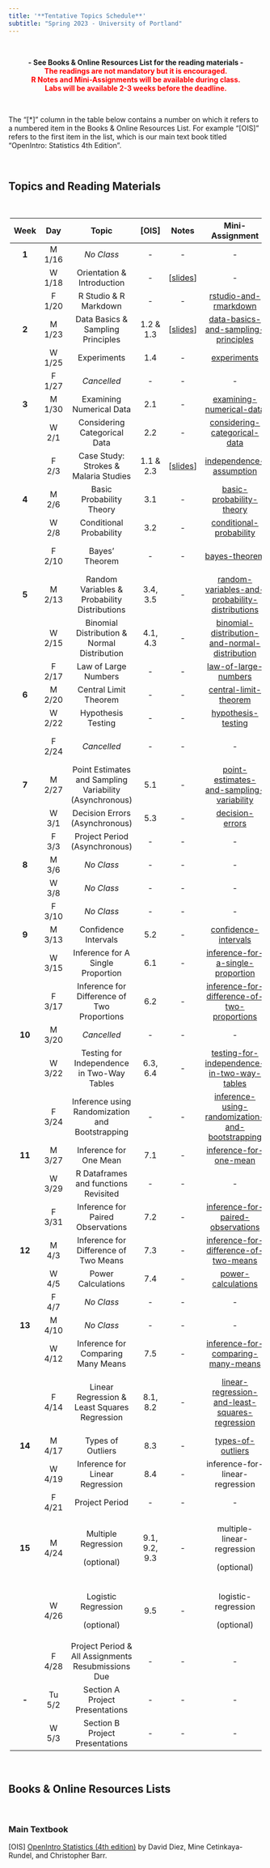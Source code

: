 ---
title: '**Tentative Topics Schedule**'
subtitle: "Spring 2023 - University of Portland"
---

<br>

<center>**- See Books & Online Resources List for the reading materials -**</center>

<center>[**The readings are not mandatory but it is encouraged.**]{style="color:red"}</center>

<center>[**R Notes and Mini-Assignments will be available during class.**]{style="color:red"}</center>

<center>[**Labs will be available 2-3 weeks before the deadline.**]{style="color:red"}</center>

<br>

The "[\*]" column in the table below contains a number on which it refers to a numbered item in the Books & Online Resources List. For example "[OIS]" refers to the first item in the list, which is our main text book titled "OpenIntro: Statistics 4th Edition".

<br>

## **Topics and Reading Materials**

<br>

<center>

+----------+---------+---------------------------------------------------------+---------------+----------------------------------------------------------------------------------+-----------------------------------------------------------------------------------------------------------------------+-------------------------------------------------------------------------------------------------------------------------------------+-------------+
| **Week** | **Day** | **Topic**                                               | **[OIS]**     | Notes                                                                            | **Mini-Assignment**                                                                                                   | **Lab**                                                                                                                             | **Project** |
+:========:+:=======:+:=======================================================:+:=============:+:================================================================================:+:=====================================================================================================================:+:===================================================================================================================================:+:===========:+
| **1**    | M 1/16  | *No Class*                                              | \-            | \-                                                                               | \-                                                                                                                    | \-                                                                                                                                  | \-          |
+----------+---------+---------------------------------------------------------+---------------+----------------------------------------------------------------------------------+-----------------------------------------------------------------------------------------------------------------------+-------------------------------------------------------------------------------------------------------------------------------------+-------------+
|          | W 1/18  | Orientation & Introduction                              | \-            | [[slides](notes/1-orientation-and-introduction.html){target="_blank"}]           | \-                                                                                                                    | \-                                                                                                                                  | \-          |
+----------+---------+---------------------------------------------------------+---------------+----------------------------------------------------------------------------------+-----------------------------------------------------------------------------------------------------------------------+-------------------------------------------------------------------------------------------------------------------------------------+-------------+
|          | F 1/20  | R Studio & R Markdown                                   | \-            | \-                                                                               | [rstudio-and-rmarkdown](https://posit.cloud/spaces/326046/content/5260284){target="_blank"}                           | \-                                                                                                                                  | \-          |
+----------+---------+---------------------------------------------------------+---------------+----------------------------------------------------------------------------------+-----------------------------------------------------------------------------------------------------------------------+-------------------------------------------------------------------------------------------------------------------------------------+-------------+
| **2**    | M 1/23  | Data Basics & Sampling Principles                       | 1.2 & 1.3     | [[slides](notes/2-data-basics-and-sampling-principles.html){target="_blank"}]    | [data-basics-and-sampling-principles](https://posit.cloud/spaces/326046/content/5272048){target="_blank"}             | [Lab 1 Open](labs/lab1/intro_to_data.html){target="_blank"}                                                                         | \-          |
+----------+---------+---------------------------------------------------------+---------------+----------------------------------------------------------------------------------+-----------------------------------------------------------------------------------------------------------------------+-------------------------------------------------------------------------------------------------------------------------------------+-------------+
|          | W 1/25  | Experiments                                             | 1.4           | \-                                                                               | [experiments](https://posit.cloud/spaces/326046/content/5283000){target="_blank"}                                     | \-                                                                                                                                  | \-          |
+----------+---------+---------------------------------------------------------+---------------+----------------------------------------------------------------------------------+-----------------------------------------------------------------------------------------------------------------------+-------------------------------------------------------------------------------------------------------------------------------------+-------------+
|          | F 1/27  | *Cancelled*                                             | \-            | \-                                                                               | \-                                                                                                                    | \-                                                                                                                                  | \-          |
+----------+---------+---------------------------------------------------------+---------------+----------------------------------------------------------------------------------+-----------------------------------------------------------------------------------------------------------------------+-------------------------------------------------------------------------------------------------------------------------------------+-------------+
| **3**    | M 1/30  | Examining Numerical Data                                | 2.1           | \-                                                                               | [examining-numerical-data](https://posit.cloud/spaces/326046/content/5320677){target="_blank"}                        | \-                                                                                                                                  | \-          |
+----------+---------+---------------------------------------------------------+---------------+----------------------------------------------------------------------------------+-----------------------------------------------------------------------------------------------------------------------+-------------------------------------------------------------------------------------------------------------------------------------+-------------+
|          | W 2/1   | Considering Categorical Data                            | 2.2           | \-                                                                               | [considering-categorical-data](https://posit.cloud/spaces/326046/content/5338446){target="_blank"}                    | \-                                                                                                                                  | \-          |
+----------+---------+---------------------------------------------------------+---------------+----------------------------------------------------------------------------------+-----------------------------------------------------------------------------------------------------------------------+-------------------------------------------------------------------------------------------------------------------------------------+-------------+
|          | F 2/3   | Case Study: Strokes & Malaria Studies                   | 1.1 & 2.3     | [[slides](notes/3-case-study-strokes-and-malaria-studies.html){target="_blank"}] | [independence-assumption](https://posit.cloud/spaces/326046/content/5350255){target="_blank"}                         | Lab 1 Due                                                                                                                           | Phase 1 Due |
+----------+---------+---------------------------------------------------------+---------------+----------------------------------------------------------------------------------+-----------------------------------------------------------------------------------------------------------------------+-------------------------------------------------------------------------------------------------------------------------------------+-------------+
| **4**    | M 2/6   | Basic Probability Theory                                | 3.1           | \-                                                                               | [basic-probability-theory](https://posit.cloud/spaces/326046/content/5367853){target="_blank"}                        | \-                                                                                                                                  | \-          |
+----------+---------+---------------------------------------------------------+---------------+----------------------------------------------------------------------------------+-----------------------------------------------------------------------------------------------------------------------+-------------------------------------------------------------------------------------------------------------------------------------+-------------+
|          | W 2/8   | Conditional Probability                                 | 3.2           | \-                                                                               | [conditional-probability](https://posit.cloud/spaces/326046/content/5383475){target="_blank"}                         | \-                                                                                                                                  | \-          |
+----------+---------+---------------------------------------------------------+---------------+----------------------------------------------------------------------------------+-----------------------------------------------------------------------------------------------------------------------+-------------------------------------------------------------------------------------------------------------------------------------+-------------+
|          | F 2/10  | Bayes' Theorem                                          | \-            | \-                                                                               | [bayes-theorem](https://posit.cloud/spaces/326046/content/5394475){target="_blank"}                                   | [Lab 2 Open](labs/lab2/probability-and-the-normal-distribution.html){target="_blank"}                                               | \-          |
+----------+---------+---------------------------------------------------------+---------------+----------------------------------------------------------------------------------+-----------------------------------------------------------------------------------------------------------------------+-------------------------------------------------------------------------------------------------------------------------------------+-------------+
| **5**    | M 2/13  | Random Variables & Probability Distributions            | 3.4, 3.5      | \-                                                                               | [random-variables-and-probability-distributions](https://posit.cloud/spaces/326046/content/5413426){target="_blank"}  | \-                                                                                                                                  | \-          |
+----------+---------+---------------------------------------------------------+---------------+----------------------------------------------------------------------------------+-----------------------------------------------------------------------------------------------------------------------+-------------------------------------------------------------------------------------------------------------------------------------+-------------+
|          | W 2/15  | Binomial Distribution & Normal Distribution             | 4.1, 4.3      | \-                                                                               | [binomial-distribution-and-normal-distribution](https://posit.cloud/spaces/326046/content/5428958){target="_blank"}   | \-                                                                                                                                  | \-          |
+----------+---------+---------------------------------------------------------+---------------+----------------------------------------------------------------------------------+-----------------------------------------------------------------------------------------------------------------------+-------------------------------------------------------------------------------------------------------------------------------------+-------------+
|          | F 2/17  | Law of Large Numbers                                    | \-            | \-                                                                               | [law-of-large-numbers](https://posit.cloud/spaces/326046/content/5444875){target="_blank"}                            | \-                                                                                                                                  | \-          |
+----------+---------+---------------------------------------------------------+---------------+----------------------------------------------------------------------------------+-----------------------------------------------------------------------------------------------------------------------+-------------------------------------------------------------------------------------------------------------------------------------+-------------+
| **6**    | M 2/20  | Central Limit Theorem                                   | \-            | \-                                                                               | [central-limit-theorem](https://posit.cloud/spaces/326046/content/5456033){target="_blank"}                           | \-                                                                                                                                  | \-          |
+----------+---------+---------------------------------------------------------+---------------+----------------------------------------------------------------------------------+-----------------------------------------------------------------------------------------------------------------------+-------------------------------------------------------------------------------------------------------------------------------------+-------------+
|          | W 2/22  | Hypothesis Testing                                      | \-            | \-                                                                               | [hypothesis-testing](https://posit.cloud/spaces/326046/content/5470242){target="_blank"}                              | \-                                                                                                                                  | \-          |
+----------+---------+---------------------------------------------------------+---------------+----------------------------------------------------------------------------------+-----------------------------------------------------------------------------------------------------------------------+-------------------------------------------------------------------------------------------------------------------------------------+-------------+
|          | F 2/24  | *Cancelled*                                             | \-            | \-                                                                               | \-                                                                                                                    | Lab 2 Due                                                                                                                           | \-          |
+----------+---------+---------------------------------------------------------+---------------+----------------------------------------------------------------------------------+-----------------------------------------------------------------------------------------------------------------------+-------------------------------------------------------------------------------------------------------------------------------------+-------------+
| **7**    | M 2/27  | Point Estimates and Sampling Variability (Asynchronous) | 5.1           | \-                                                                               | [point-estimates-and-sampling-variability](https://posit.cloud/spaces/326046/content/5497509){target="_blank"}        | \-                                                                                                                                  | \-          |
+----------+---------+---------------------------------------------------------+---------------+----------------------------------------------------------------------------------+-----------------------------------------------------------------------------------------------------------------------+-------------------------------------------------------------------------------------------------------------------------------------+-------------+
|          | W 3/1   | Decision Errors (Asynchronous)                          | 5.3           | \-                                                                               | [decision-errors](https://posit.cloud/spaces/326046/content/5514683){target="_blank"}                                 | \-                                                                                                                                  | \-          |
+----------+---------+---------------------------------------------------------+---------------+----------------------------------------------------------------------------------+-----------------------------------------------------------------------------------------------------------------------+-------------------------------------------------------------------------------------------------------------------------------------+-------------+
|          | F 3/3   | Project Period (Asynchronous)                           | \-            | \-                                                                               | \-                                                                                                                    | \-                                                                                                                                  | Phase 2 Due |
+----------+---------+---------------------------------------------------------+---------------+----------------------------------------------------------------------------------+-----------------------------------------------------------------------------------------------------------------------+-------------------------------------------------------------------------------------------------------------------------------------+-------------+
| **8**    | M 3/6   | *No Class*                                              | \-            | \-                                                                               | \-                                                                                                                    | \-                                                                                                                                  | \-          |
+----------+---------+---------------------------------------------------------+---------------+----------------------------------------------------------------------------------+-----------------------------------------------------------------------------------------------------------------------+-------------------------------------------------------------------------------------------------------------------------------------+-------------+
|          | W 3/8   | *No Class*                                              | \-            | \-                                                                               | \-                                                                                                                    | \-                                                                                                                                  | \-          |
+----------+---------+---------------------------------------------------------+---------------+----------------------------------------------------------------------------------+-----------------------------------------------------------------------------------------------------------------------+-------------------------------------------------------------------------------------------------------------------------------------+-------------+
|          | F 3/10  | *No Class*                                              | \-            | \-                                                                               | \-                                                                                                                    | \-                                                                                                                                  | \-          |
+----------+---------+---------------------------------------------------------+---------------+----------------------------------------------------------------------------------+-----------------------------------------------------------------------------------------------------------------------+-------------------------------------------------------------------------------------------------------------------------------------+-------------+
| **9**    | M 3/13  | Confidence Intervals                                    | 5.2           | \-                                                                               | [confidence-intervals](https://posit.cloud/spaces/326046/content/5583718){target="_blank"}                            | \-                                                                                                                                  | \-          |
+----------+---------+---------------------------------------------------------+---------------+----------------------------------------------------------------------------------+-----------------------------------------------------------------------------------------------------------------------+-------------------------------------------------------------------------------------------------------------------------------------+-------------+
|          | W 3/15  | Inference for A Single Proportion                       | 6.1           | \-                                                                               | [inference-for-a-single-proportion](https://posit.cloud/spaces/326046/content/5604648){target="_blank"}               | \-                                                                                                                                  | \-          |
+----------+---------+---------------------------------------------------------+---------------+----------------------------------------------------------------------------------+-----------------------------------------------------------------------------------------------------------------------+-------------------------------------------------------------------------------------------------------------------------------------+-------------+
|          | F 3/17  | Inference for Difference of Two Proportions             | 6.2           | \-                                                                               | [inference-for-difference-of-two-proportions](https://posit.cloud/spaces/326046/content/5615259){target="_blank"}     | \-                                                                                                                                  | \-          |
+----------+---------+---------------------------------------------------------+---------------+----------------------------------------------------------------------------------+-----------------------------------------------------------------------------------------------------------------------+-------------------------------------------------------------------------------------------------------------------------------------+-------------+
| **10**   | M 3/20  | *Cancelled*                                             | \-            | \-                                                                               | \-                                                                                                                    | \-                                                                                                                                  | \-          |
+----------+---------+---------------------------------------------------------+---------------+----------------------------------------------------------------------------------+-----------------------------------------------------------------------------------------------------------------------+-------------------------------------------------------------------------------------------------------------------------------------+-------------+
|          | W 3/22  | Testing for Independence in Two-Way Tables              | 6.3, 6.4      | \-                                                                               | [testing-for-independence-in-two-way-tables](https://posit.cloud/spaces/326046/content/5631274){target="_blank"}      | \-                                                                                                                                  | \-          |
+----------+---------+---------------------------------------------------------+---------------+----------------------------------------------------------------------------------+-----------------------------------------------------------------------------------------------------------------------+-------------------------------------------------------------------------------------------------------------------------------------+-------------+
|          | F 3/24  | Inference using Randomization and Bootstrapping         | \-            | \-                                                                               | [inference-using-randomization-and-bootstrapping](https://posit.cloud/spaces/326046/content/5666374){target="_blank"} | \-                                                                                                                                  | \-          |
+----------+---------+---------------------------------------------------------+---------------+----------------------------------------------------------------------------------+-----------------------------------------------------------------------------------------------------------------------+-------------------------------------------------------------------------------------------------------------------------------------+-------------+
| **11**   | M 3/27  | Inference for One Mean                                  | 7.1           | \-                                                                               | [inference-for-one-mean](https://posit.cloud/spaces/326046/content/5679032){target="_blank"}                          | \-                                                                                                                                  | \-          |
+----------+---------+---------------------------------------------------------+---------------+----------------------------------------------------------------------------------+-----------------------------------------------------------------------------------------------------------------------+-------------------------------------------------------------------------------------------------------------------------------------+-------------+
|          | W 3/29  | R Dataframes and functions Revisited                    | \-            | \-                                                                               | \-                                                                                                                    | \-                                                                                                                                  | \-          |
+----------+---------+---------------------------------------------------------+---------------+----------------------------------------------------------------------------------+-----------------------------------------------------------------------------------------------------------------------+-------------------------------------------------------------------------------------------------------------------------------------+-------------+
|          | F 3/31  | Inference for Paired Observations                       | 7.2           | \-                                                                               | [inference-for-paired-observations](https://posit.cloud/spaces/326046/content/5713289){target="_blank"}               | [Lab 3 Open](labs/lab3/foundations-of-statistical-inference.html){target="_blank"}                                                  | \-          |
+----------+---------+---------------------------------------------------------+---------------+----------------------------------------------------------------------------------+-----------------------------------------------------------------------------------------------------------------------+-------------------------------------------------------------------------------------------------------------------------------------+-------------+
| **12**   | M 4/3   | Inference for Difference of Two Means                   | 7.3           | \-                                                                               | [inference-for-difference-of-two-means](https://posit.cloud/spaces/326046/content/5726520){target="_blank"}           | \-                                                                                                                                  | \-          |
+----------+---------+---------------------------------------------------------+---------------+----------------------------------------------------------------------------------+-----------------------------------------------------------------------------------------------------------------------+-------------------------------------------------------------------------------------------------------------------------------------+-------------+
|          | W 4/5   | Power Calculations                                      | 7.4           | \-                                                                               | [power-calculations](https://posit.cloud/spaces/326046/content/5741707){target="_blank"}                              | \-                                                                                                                                  | \-          |
+----------+---------+---------------------------------------------------------+---------------+----------------------------------------------------------------------------------+-----------------------------------------------------------------------------------------------------------------------+-------------------------------------------------------------------------------------------------------------------------------------+-------------+
|          | F 4/7   | *No Class*                                              | \-            | \-                                                                               | \-                                                                                                                    | \-                                                                                                                                  | Phase 3 Due |
+----------+---------+---------------------------------------------------------+---------------+----------------------------------------------------------------------------------+-----------------------------------------------------------------------------------------------------------------------+-------------------------------------------------------------------------------------------------------------------------------------+-------------+
| **13**   | M 4/10  | *No Class*                                              | \-            | \-                                                                               | \-                                                                                                                    | \-                                                                                                                                  | \-          |
+----------+---------+---------------------------------------------------------+---------------+----------------------------------------------------------------------------------+-----------------------------------------------------------------------------------------------------------------------+-------------------------------------------------------------------------------------------------------------------------------------+-------------+
|          | W 4/12  | Inference for Comparing Many Means                      | 7.5           | \-                                                                               | [inference-for-comparing-many-means](https://posit.cloud/spaces/326046/content/5782674){target="_blank"}              | \-                                                                                                                                  | \-          |
+----------+---------+---------------------------------------------------------+---------------+----------------------------------------------------------------------------------+-----------------------------------------------------------------------------------------------------------------------+-------------------------------------------------------------------------------------------------------------------------------------+-------------+
|          | F 4/14  | Linear Regression & Least Squares Regression            | 8.1, 8.2      | \-                                                                               | [linear-regression-and-least-squares-regression](https://posit.cloud/spaces/326046/content/5798870){target="_blank"}  | Lab 3 Due, [Lab 4 Open](labs/lab4/inference-for-categorical-data-numerical-data-and-simple-linear-regression.html){target="_blank"} | \-          |
+----------+---------+---------------------------------------------------------+---------------+----------------------------------------------------------------------------------+-----------------------------------------------------------------------------------------------------------------------+-------------------------------------------------------------------------------------------------------------------------------------+-------------+
| **14**   | M 4/17  | Types of Outliers                                       | 8.3           | \-                                                                               | [types-of-outliers](https://posit.cloud/spaces/326046/content/5813104){target="_blank"}                               | \-                                                                                                                                  | \-          |
+----------+---------+---------------------------------------------------------+---------------+----------------------------------------------------------------------------------+-----------------------------------------------------------------------------------------------------------------------+-------------------------------------------------------------------------------------------------------------------------------------+-------------+
|          | W 4/19  | Inference for Linear Regression                         | 8.4           | \-                                                                               | inference-for-linear-regression                                                                                       | \-                                                                                                                                  | \-          |
+----------+---------+---------------------------------------------------------+---------------+----------------------------------------------------------------------------------+-----------------------------------------------------------------------------------------------------------------------+-------------------------------------------------------------------------------------------------------------------------------------+-------------+
|          | F 4/21  | Project Period                                          | \-            | \-                                                                               | \-                                                                                                                    | \-                                                                                                                                  | Phase 4 Due |
+----------+---------+---------------------------------------------------------+---------------+----------------------------------------------------------------------------------+-----------------------------------------------------------------------------------------------------------------------+-------------------------------------------------------------------------------------------------------------------------------------+-------------+
| **15**   | M 4/24  | Multiple Regression                                     | 9.1, 9.2, 9.3 | \-                                                                               | multiple-linear-regression                                                                                            | \-                                                                                                                                  | \-          |
|          |         |                                                         |               |                                                                                  |                                                                                                                       |                                                                                                                                     |             |
|          |         | (optional)                                              |               |                                                                                  | (optional)                                                                                                            |                                                                                                                                     |             |
+----------+---------+---------------------------------------------------------+---------------+----------------------------------------------------------------------------------+-----------------------------------------------------------------------------------------------------------------------+-------------------------------------------------------------------------------------------------------------------------------------+-------------+
|          | W 4/26  | Logistic Regression                                     | 9.5           | \-                                                                               | logistic-regression                                                                                                   | \-                                                                                                                                  | \-          |
|          |         |                                                         |               |                                                                                  |                                                                                                                       |                                                                                                                                     |             |
|          |         | (optional)                                              |               |                                                                                  | (optional)                                                                                                            |                                                                                                                                     |             |
+----------+---------+---------------------------------------------------------+---------------+----------------------------------------------------------------------------------+-----------------------------------------------------------------------------------------------------------------------+-------------------------------------------------------------------------------------------------------------------------------------+-------------+
|          | F 4/28  | Project Period & All Assignments Resubmissions Due      | \-            | \-                                                                               | \-                                                                                                                    | Lab 4 Due                                                                                                                           | Phase 5 Due |
+----------+---------+---------------------------------------------------------+---------------+----------------------------------------------------------------------------------+-----------------------------------------------------------------------------------------------------------------------+-------------------------------------------------------------------------------------------------------------------------------------+-------------+
| **-**    | Tu 5/2  | Section A Project Presentations                         | \-            | \-                                                                               | \-                                                                                                                    | \-                                                                                                                                  | \-          |
+----------+---------+---------------------------------------------------------+---------------+----------------------------------------------------------------------------------+-----------------------------------------------------------------------------------------------------------------------+-------------------------------------------------------------------------------------------------------------------------------------+-------------+
|          | W 5/3   | Section B Project Presentations                         | \-            | \-                                                                               | \-                                                                                                                    | \-                                                                                                                                  | \-          |
+----------+---------+---------------------------------------------------------+---------------+----------------------------------------------------------------------------------+-----------------------------------------------------------------------------------------------------------------------+-------------------------------------------------------------------------------------------------------------------------------------+-------------+

</center>

<br>

## **Books & Online Resources Lists**

<br>

### Main Textbook

[OIS] [OpenIntro Statistics (4th edition)](https://www.openintro.org/book/os/){target="_blank"} by David Diez, Mine Cetinkaya-Rundel, and Christopher Barr.
